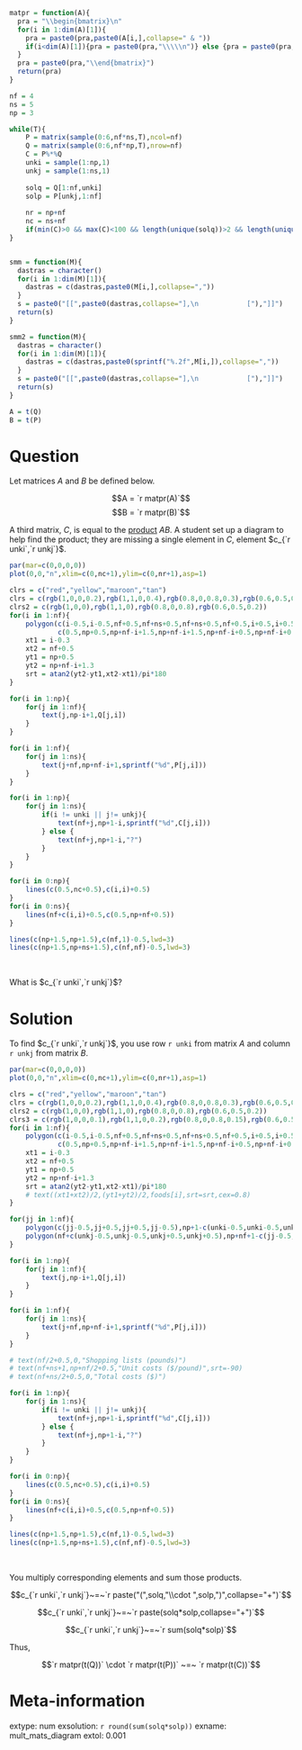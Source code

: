 ```r
matpr = function(A){
  pra = "\\begin{bmatrix}\n"
  for(i in 1:dim(A)[1]){
    pra = paste0(pra,paste0(A[i,],collapse=" & "))
    if(i<dim(A)[1]){pra = paste0(pra,"\\\\\n")} else {pra = paste0(pra,"\n")}
  }
  pra = paste0(pra,"\\end{bmatrix}")
  return(pra)
}

nf = 4
ns = 5
np = 3

while(T){
    P = matrix(sample(0:6,nf*ns,T),ncol=nf)
    Q = matrix(sample(0:6,nf*np,T),nrow=nf)
    C = P%*%Q
    unki = sample(1:np,1)
    unkj = sample(1:ns,1)
    
    solq = Q[1:nf,unki]
    solp = P[unkj,1:nf]
    
    nr = np+nf
    nc = ns+nf
    if(min(C)>0 && max(C)<100 && length(unique(solq))>2 && length(unique(solp))>2){break}
}


smm = function(M){
  dastras = character()
  for(i in 1:dim(M)[1]){
    dastras = c(dastras,paste0(M[i,],collapse=","))
  }
  s = paste0("[[",paste0(dastras,collapse="],\n            ["),"]]")
  return(s)
}

smm2 = function(M){
  dastras = character()
  for(i in 1:dim(M)[1]){
    dastras = c(dastras,paste0(sprintf("%.2f",M[i,]),collapse=","))
  }
  s = paste0("[[",paste0(dastras,collapse="],\n            ["),"]]")
  return(s)
}

A = t(Q)
B = t(P)
```

Question
========

Let matrices $A$ and $B$ be defined below.

$$A = `r matpr(A)`$$
$$B = `r matpr(B)`$$

A third matrix, $C$, is equal to the [product](https://en.wikipedia.org/wiki/Matrix_multiplication) $AB$. A student set up a diagram to help find the product; they are missing a single element in $C$, element $c_{`r unki`,`r unkj`}$.

```r
par(mar=c(0,0,0,0))
plot(0,0,"n",xlim=c(0,nc+1),ylim=c(0,nr+1),asp=1)

clrs = c("red","yellow","maroon","tan")
clrs = c(rgb(1,0,0,0.2),rgb(1,1,0,0.4),rgb(0.8,0,0.8,0.3),rgb(0.6,0.5,0.2,0.2))
clrs2 = c(rgb(1,0,0),rgb(1,1,0),rgb(0.8,0,0.8),rgb(0.6,0.5,0.2))
for(i in 1:nf){
    polygon(c(i-0.5,i-0.5,nf+0.5,nf+ns+0.5,nf+ns+0.5,nf+0.5,i+0.5,i+0.5),
            c(0.5,np+0.5,np+nf-i+1.5,np+nf-i+1.5,np+nf-i+0.5,np+nf-i+0.5,np+0.5,0.5),col=clrs[i],border = F)
    xt1 = i-0.3
    xt2 = nf+0.5
    yt1 = np+0.5
    yt2 = np+nf-i+1.3
    srt = atan2(yt2-yt1,xt2-xt1)/pi*180
}

for(i in 1:np){
    for(j in 1:nf){
        text(j,np-i+1,Q[j,i])
    }
}

for(i in 1:nf){
    for(j in 1:ns){
        text(j+nf,np+nf-i+1,sprintf("%d",P[j,i]))
    }
}

for(i in 1:np){
    for(j in 1:ns){
        if(i != unki || j!= unkj){
            text(nf+j,np+1-i,sprintf("%d",C[j,i]))
        } else {
            text(nf+j,np+1-i,"?")
        }
    }
}

for(i in 0:np){
    lines(c(0.5,nc+0.5),c(i,i)+0.5)
}
for(i in 0:ns){
    lines(nf+c(i,i)+0.5,c(0.5,np+nf+0.5))
}

lines(c(np+1.5,np+1.5),c(nf,1)-0.5,lwd=3)
lines(c(np+1.5,np+ns+1.5),c(nf,nf)-0.5,lwd=3)


```
\

What is $c_{`r unki`,`r unkj`}$?


Solution
========

To find $c_{`r unki`,`r unkj`}$, you use row `r unki` from matrix $A$ and column `r unkj` from matrix $B$. 

```r
par(mar=c(0,0,0,0))
plot(0,0,"n",xlim=c(0,nc+1),ylim=c(0,nr+1),asp=1)

clrs = c("red","yellow","maroon","tan")
clrs = c(rgb(1,0,0,0.2),rgb(1,1,0,0.4),rgb(0.8,0,0.8,0.3),rgb(0.6,0.5,0.2,0.2))
clrs2 = c(rgb(1,0,0),rgb(1,1,0),rgb(0.8,0,0.8),rgb(0.6,0.5,0.2))
clrs3 = c(rgb(1,0,0,0.1),rgb(1,1,0,0.2),rgb(0.8,0,0.8,0.15),rgb(0.6,0.5,0.2,0.1))
for(i in 1:nf){
    polygon(c(i-0.5,i-0.5,nf+0.5,nf+ns+0.5,nf+ns+0.5,nf+0.5,i+0.5,i+0.5),
            c(0.5,np+0.5,np+nf-i+1.5,np+nf-i+1.5,np+nf-i+0.5,np+nf-i+0.5,np+0.5,0.5),col=clrs3[i],border = F)
    xt1 = i-0.3
    xt2 = nf+0.5
    yt1 = np+0.5
    yt2 = np+nf-i+1.3
    srt = atan2(yt2-yt1,xt2-xt1)/pi*180
    # text((xt1+xt2)/2,(yt1+yt2)/2,foods[i],srt=srt,cex=0.8)
}

for(jj in 1:nf){
    polygon(c(jj-0.5,jj+0.5,jj+0.5,jj-0.5),np+1-c(unki-0.5,unki-0.5,unki+0.5,unki+0.5),col=clrs[jj],border=F)
    polygon(nf+c(unkj-0.5,unkj-0.5,unkj+0.5,unkj+0.5),np+nf+1-c(jj-0.5,jj+0.5,jj+0.5,jj-0.5),col=clrs[jj],border=F)
}

for(i in 1:np){
    for(j in 1:nf){
        text(j,np-i+1,Q[j,i])
    }
}

for(i in 1:nf){
    for(j in 1:ns){
        text(j+nf,np+nf-i+1,sprintf("%d",P[j,i]))
    }
}

# text(nf/2+0.5,0,"Shopping lists (pounds)")
# text(nf+ns+1,np+nf/2+0.5,"Unit costs ($/pound)",srt=-90)
# text(nf+ns/2+0.5,0,"Total costs ($)")

for(i in 1:np){
    for(j in 1:ns){
        if(i != unki || j!= unkj){
            text(nf+j,np+1-i,sprintf("%d",C[j,i]))
        } else {
            text(nf+j,np+1-i,"?")
        }
    }
}

for(i in 0:np){
    lines(c(0.5,nc+0.5),c(i,i)+0.5)
}
for(i in 0:ns){
    lines(nf+c(i,i)+0.5,c(0.5,np+nf+0.5))
}

lines(c(np+1.5,np+1.5),c(nf,1)-0.5,lwd=3)
lines(c(np+1.5,np+ns+1.5),c(nf,nf)-0.5,lwd=3)
```
\


You multiply corresponding elements and sum those products.

$$c_{`r unki`,`r unkj`}~=~`r paste("(",solq,"\\cdot ",solp,")",collapse="+")`$$

$$c_{`r unki`,`r unkj`}~=~`r paste(solq*solp,collapse="+")`$$

$$c_{`r unki`,`r unkj`}~=~`r sum(solq*solp)`$$

Thus,

$$`r matpr(t(Q))` \cdot `r matpr(t(P))` ~=~ `r matpr(t(C))`$$


Meta-information
============
extype: num
exsolution: `r round(sum(solq*solp))`
exname: mult_mats_diagram
extol: 0.001